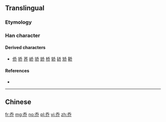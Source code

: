 {{also|喬}}<!-- may be replaced by zh-forms -->
==Translingual==

===Etymology===
{{Han simp|喬}}

===Han character===
{{Han char|rn=4|rad=丿|as=05|sn=6|four=|canj=HKLL|ids=⿱夭⿰丿丨}}

====Derived characters====
* [[侨]] [[挢]] [[荞]] [[峤]] [[骄]] [[娇]] [[桥]] [[轿]] [[硚]] [[矫]] [[鞒]]

====References====
* {{Han ref|kx=0083.011|hdz=10038.010|uh=4E54|ud=20052}}

----

==Chinese==
{{zh-see|喬}}

[[fr:乔]]
[[mg:乔]]
[[no:乔]]
[[pl:乔]]
[[vi:乔]]
[[zh:乔]]